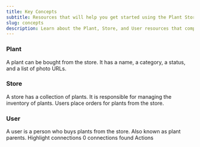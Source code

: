 ```yaml
---
title: Key Concepts
subtitle: Resources that will help you get started using the Plant Store API
slug: concepts
description: Learn about the Plant, Store, and User resources that comprise the Plant Store API.
---
```


### Plant

A plant can be bought from the store. It has a name, a category, a status, and a list of photo URLs.

### Store

A store has a collection of plants. It is responsible for managing the inventory of plants. Users place orders for plants from the store.

### User

A user is a person who buys plants from the store. Also known as plant parents.
Highlight connections
0 connections found
Actions

